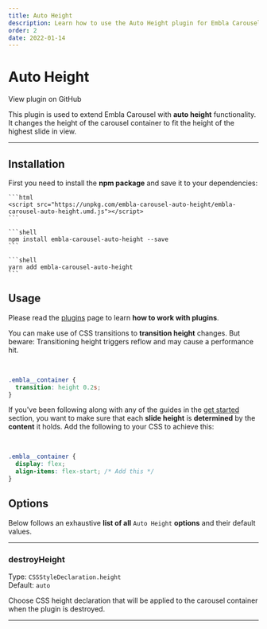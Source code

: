 ```yaml
---
title: Auto Height
description: Learn how to use the Auto Height plugin for Embla Carousel
order: 2
date: 2022-01-14
---
```



# Auto Height

<RepositoryLink to="https://github.com/davidjerleke/embla-carousel/tree/master/packages/embla-carousel-auto-height">
  View plugin on GitHub
</RepositoryLink>

This plugin is used to extend Embla Carousel with **auto height** functionality. It changes the height of the carousel container to fit the height of the highest slide in view.

---

## Installation

First you need to install the **npm package** and save it to your dependencies:

<Tabs groupId="package-manager">
  <TabsItem label="CDN" value="cdn">

    ```html
    <script src="https://unpkg.com/embla-carousel-auto-height/embla-carousel-auto-height.umd.js"></script>
    ```

  </TabsItem>
  <TabsItem label="npm" value="npm">

    ```shell
    npm install embla-carousel-auto-height --save
    ```

  </TabsItem>
  <TabsItem label="yarn" value="yarn">

    ```shell
    yarn add embla-carousel-auto-height
    ```

  </TabsItem>
</Tabs>

## Usage

Please read the [plugins](/api/plugins/#usage) page to learn **how to work with plugins**.

<Admonition type="note">

You can make use of CSS transitions to **transition height** changes. But beware: Transitioning height triggers reflow and may cause a performance hit.

<br />

```css
.embla__container {
  transition: height 0.2s;
}
```

</Admonition>

<Admonition type="warning">

If you've been following along with any of the guides in the [get started](/get-started/) section, you want to make sure that each **slide height** is **determined** by the **content** it holds. Add the following to your CSS to achieve this:

<br />

```css highlight={3}
.embla__container {
  display: flex;
  align-items: flex-start; /* Add this */
}
```

</Admonition>

## Options

Below follows an exhaustive **list of all** `Auto Height` **options** and their default values.

---

### destroyHeight

Type: <BrandPrimaryText>`CSSStyleDeclaration.height`</BrandPrimaryText>  
Default: <BrandSecondaryText>`auto`</BrandSecondaryText>

Choose CSS height declaration that will be applied to the carousel container when the plugin is destroyed.

---
